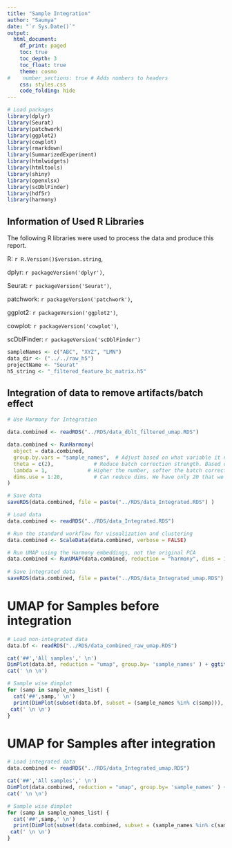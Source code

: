 ```yaml
---
title: "Sample Integration"
author: "Saumya"
date: "`r Sys.Date()`"
output:
  html_document:
    df_print: paged
    toc: true
    toc_depth: 3
    toc_float: true
    theme: cosmo
#    number_sections: true # Adds numbers to headers
    css: styles.css
    code_folding: hide
---
```


```r
# Load packages
library(dplyr)
library(Seurat)
library(patchwork)
library(ggplot2)
library(cowplot)
library(rmarkdown)
library(SummarizedExperiment)
library(htmlwidgets)
library(htmltools)
library(shiny)
library(openxlsx)
library(scDblFinder)
library(hdf5r)
library(harmony)
```

<!-- Information of Used Library -->
## Information of Used R Libraries

The following R libraries were used to process the data and produce this report.

R: `r R.Version()$version.string`,

dplyr: `r packageVersion('dplyr')`, 

Seurat: `r packageVersion('Seurat')`, 

patchwork: `r packageVersion('patchwork')`, 

ggplot2: `r packageVersion('ggplot2')`, 

cowplot: `r packageVersion('cowplot')`,

scDblFinder: `r packageVersion('scDblFinder')`

```r
sampleNames <- c("ABC", "XYZ", "LMN")
data_dir <- ("../../raw_h5")
projectName <- "Seurat"
h5_string <- "_filtered_feature_bc_matrix.h5"
```

## Integration of data to remove artifacts/batch effect

```r
# Use Harmony for Integration

data.combined <- readRDS("../RDS/data_dblt_filtered_umap.RDS")

data.combined <- RunHarmony(
  object = data.combined,
  group.by.vars = "sample_names",  # Adjust based on what variable it needs to be integrated on
  theta = c(2),             # Reduce batch correction strength. Based on number of group.by.vars. Default is 2
  lambda = 1,             # Higher the number, softer the batch correction. Default = 1
  dims.use = 1:20,          # Can reduce dims. We have only 20 that we chose according to the ElbowPlot
)

# Save data
saveRDS(data.combined, file = paste("../RDS/data_Integrated.RDS") )
```

```r
# Load data
data.combined <- readRDS("../RDS/data_Integrated.RDS")
```


```r
# Run the standard workflow for visualization and clustering
data.combined <- ScaleData(data.combined, verbose = FALSE)

# Run UMAP using the Harmony embeddings, not the original PCA
data.combined <- RunUMAP(data.combined, reduction = "harmony", dims = 1:20)
 
# Save integrated data
saveRDS(data.combined, file = paste("../RDS/data_Integrated_umap.RDS") )
```


# UMAP for Samples before integration {.tabset}

```r
# Load non-integrated data
data.bf <- readRDS("../RDS/data_combined_raw_umap.RDS")

cat('##','All samples',' \n')
DimPlot(data.bf, reduction = "umap", group.by= 'sample_names' ) + ggtitle('Samples before integration')+ theme(legend.position = "none")
cat(' \n \n')

# Sample wise dimplot
for (samp in sample_names_list) {
  cat('##',samp,' \n')
  print(DimPlot(subset(data.bf, subset = (sample_names %in% c(samp))), reduction = "umap") + ggtitle(samp))
 cat(' \n \n')
}
```

# UMAP for Samples after integration {.tabset}

```r
# Load integrated data
data.combined <- readRDS("../RDS/data_Integrated_umap.RDS")

cat('##','All samples',' \n')
DimPlot(data.combined, reduction = "umap", group.by= 'sample_names' ) + ggtitle('Samples after integration') + theme(legend.position = "none") 
cat(' \n \n')

# Sample wise dimplot
for (samp in sample_names_list) {
  cat('##',samp,' \n')
  print(DimPlot(subset(data.combined, subset = (sample_names %in% c(samp))), reduction = "umap") + ggtitle(samp))
 cat(' \n \n')
}
```





